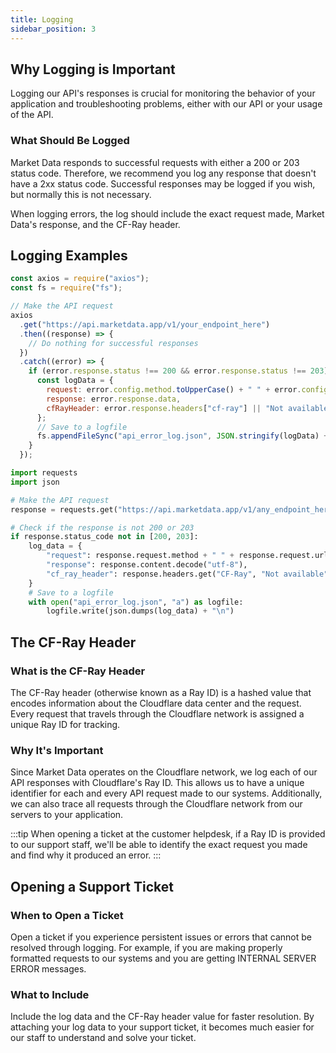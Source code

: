 ```yaml
---
title: Logging
sidebar_position: 3
---
```



## Why Logging is Important

Logging our API's responses is crucial for monitoring the behavior of your application and troubleshooting problems, either with our API or your usage of the API.

### What Should Be Logged

Market Data responds to successful requests with either a 200 or 203 status code. Therefore, we recommend you log any response that doesn't have a 2xx status code. Successful responses may be logged if you wish, but normally this is not necessary.

When logging errors, the log should include the exact request made, Market Data's response, and the CF-Ray header.

## Logging Examples

<Tabs>
<TabItem value="NodeJS" label="NodeJS">

```js title="logger.js"
const axios = require("axios");
const fs = require("fs");

// Make the API request
axios
  .get("https://api.marketdata.app/v1/your_endpoint_here")
  .then((response) => {
    // Do nothing for successful responses
  })
  .catch((error) => {
    if (error.response.status !== 200 && error.response.status !== 203) {
      const logData = {
        request: error.config.method.toUpperCase() + " " + error.config.url,
        response: error.response.data,
        cfRayHeader: error.response.headers["cf-ray"] || "Not available",
      };
      // Save to a logfile
      fs.appendFileSync("api_error_log.json", JSON.stringify(logData) + "\n");
    }
  });
```

</TabItem>
<TabItem value="Python" label="Python">

```python title="logger.py"
import requests
import json

# Make the API request
response = requests.get("https://api.marketdata.app/v1/any_endpoint_here")

# Check if the response is not 200 or 203
if response.status_code not in [200, 203]:
    log_data = {
        "request": response.request.method + " " + response.request.url,
        "response": response.content.decode("utf-8"),
        "cf_ray_header": response.headers.get("CF-Ray", "Not available")
    }
    # Save to a logfile
    with open("api_error_log.json", "a") as logfile:
        logfile.write(json.dumps(log_data) + "\n")
```

</TabItem>
</Tabs>

## The CF-Ray Header

### What is the CF-Ray Header

The CF-Ray header (otherwise known as a Ray ID) is a hashed value that encodes information about the Cloudflare data center and the request. Every request that travels through the Cloudflare network is assigned a unique Ray ID for tracking.

### Why It's Important

Since Market Data operates on the Cloudflare network, we log each of our API responses with Cloudflare's Ray ID. This allows us to have a unique identifier for each and every API request made to our systems. Additionally, we can also trace all requests through the Cloudflare network from our servers to your application.

:::tip
When opening a ticket at the customer helpdesk, if a Ray ID is provided to our support staff, we'll be able to identify the exact request you made and find why it produced an error.
:::

## Opening a Support Ticket

### When to Open a Ticket

Open a ticket if you experience persistent issues or errors that cannot be resolved through logging. For example, if you are making properly formatted requests to our systems and you are getting INTERNAL SERVER ERROR messages.

### What to Include

Include the log data and the CF-Ray header value for faster resolution. By attaching your log data to your support ticket, it becomes much easier for our staff to understand and solve your ticket.
